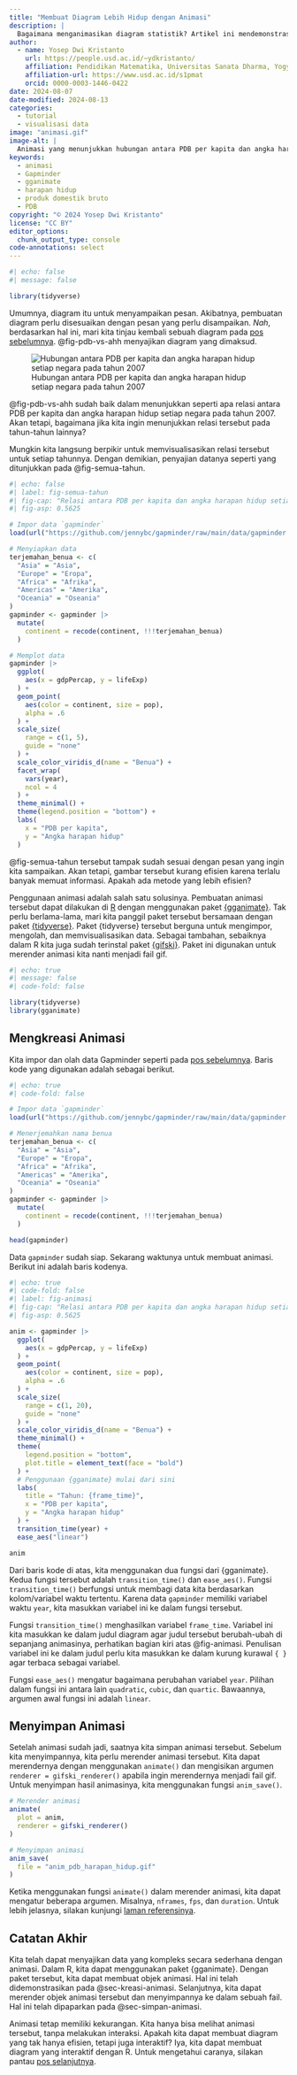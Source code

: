 ```yaml
---
title: "Membuat Diagram Lebih Hidup dengan Animasi"
description: |
  Bagaimana menganimasikan diagram statistik? Artikel ini mendemonstrasikan bagaimana menggunakan paket {gganimate} untuk membuat animasi dalam penyajian data yang efisien dan menarik.
author:
  - name: Yosep Dwi Kristanto
    url: https://people.usd.ac.id/~ydkristanto/
    affiliation: Pendidikan Matematika, Universitas Sanata Dharma, Yogyakarta
    affiliation-url: https://www.usd.ac.id/s1pmat
    orcid: 0000-0003-1446-0422
date: 2024-08-07
date-modified: 2024-08-13
categories:
  - tutorial
  - visualisasi data
image: "animasi.gif"
image-alt: |
  Animasi yang menunjukkan hubungan antara PDB per kapita dan angka harapan hidup setiap tahunnya.
keywords: 
  - animasi
  - Gapminder
  - gganimate
  - harapan hidup
  - produk domestik bruto
  - PDB
copyright: "© 2024 Yosep Dwi Kristanto"
license: "CC BY"
editor_options: 
  chunk_output_type: console
code-annotations: select
---
```


```r
#| echo: false
#| message: false

library(tidyverse)

```

Umumnya, diagram itu untuk menyampaikan pesan. Akibatnya, pembuatan diagram perlu disesuaikan dengan pesan yang perlu disampaikan. *Nah*, berdasarkan hal ini, mari kita tinjau kembali sebuah diagram pada [pos sebelumnya](/pos/2024-08-statistik-jendela-dunia/index.qmd "Statistik Adalah Jendela Dunia"). @fig-pdb-vs-ahh menyajikan diagram yang dimaksud.

![Hubungan antara PDB per kapita dan angka harapan hidup setiap negara pada tahun 2007](aset/pdb-vs-ahh.png){#fig-pdb-vs-ahh fig-align="center"}

@fig-pdb-vs-ahh sudah baik dalam menunjukkan seperti apa relasi antara PDB per kapita dan angka harapan hidup setiap negara pada tahun 2007. Akan tetapi, bagaimana jika kita ingin menunjukkan relasi tersebut pada tahun-tahun lainnya?

Mungkin kita langsung berpikir untuk memvisualisasikan relasi tersebut untuk setiap tahunnya. Dengan demikian, penyajian datanya seperti yang ditunjukkan pada @fig-semua-tahun.

```r
#| echo: false
#| label: fig-semua-tahun
#| fig-cap: "Relasi antara PDB per kapita dan angka harapan hidup setiap negara mulai tahun 1952 sampai 2007"
#| fig-asp: 0.5625

# Impor data `gapminder`
load(url("https://github.com/jennybc/gapminder/raw/main/data/gapminder.rdata"))

# Menyiapkan data
terjemahan_benua <- c(
  "Asia" = "Asia",
  "Europe" = "Eropa",
  "Africa" = "Afrika",
  "Americas" = "Amerika",
  "Oceania" = "Oseania"
)
gapminder <- gapminder |> 
  mutate(
    continent = recode(continent, !!!terjemahan_benua)
  )

# Memplot data
gapminder |> 
  ggplot(
    aes(x = gdpPercap, y = lifeExp)
  ) + 
  geom_point(
    aes(color = continent, size = pop),
    alpha = .6
  ) + 
  scale_size(
    range = c(1, 5),
    guide = "none"
  ) + 
  scale_color_viridis_d(name = "Benua") + 
  facet_wrap(
    vars(year),
    ncol = 4
  ) + 
  theme_minimal() + 
  theme(legend.position = "bottom") + 
  labs(
    x = "PDB per kapita",
    y = "Angka harapan hidup"
  )

```

@fig-semua-tahun tersebut tampak sudah sesuai dengan pesan yang ingin kita sampaikan. Akan tetapi, gambar tersebut kurang efisien karena terlalu banyak memuat informasi. Apakah ada metode yang lebih efisien?

Penggunaan animasi adalah salah satu solusinya. Pembuatan animasi tersebut dapat dilakukan di [R](https://www.R-project.org/ "R: A Language and Environment for Statistical Computing"){.external target="_blank"} dengan menggunakan paket [{gganimate}](https://CRAN.R-project.org/package=gganimate "gganimate: A Grammar of Animated Graphics"){.external target="_blank"}. Tak perlu berlama-lama, mari kita panggil paket tersebut bersamaan dengan paket [{tidyverse}](https://www.tidyverse.org/ "Welcome to the {tidyverse}"){.external target="_blank"}. Paket {tidyverse} tersebut berguna untuk mengimpor, mengolah, dan memvisualisasikan data. Sebagai tambahan, sebaiknya dalam R kita juga sudah terinstal paket [{gifski}](https://CRAN.R-project.org/package=gifski "gifski: Highest Quality GIF Encoder"){.external target="_blank"}. Paket ini digunakan untuk merender animasi kita nanti menjadi fail gif.

```r
#| echo: true
#| message: false
#| code-fold: false

library(tidyverse)
library(gganimate)

```

## Mengkreasi Animasi {#sec-kreasi-animasi}

Kita impor dan olah data Gapminder seperti pada [pos sebelumnya](/pos/2024-08-statistik-jendela-dunia/index.qmd "Statistik Adalah Jendela Dunia"). Baris kode yang digunakan adalah sebagai berikut.

```r
#| echo: true
#| code-fold: false

# Impor data `gapminder`
load(url("https://github.com/jennybc/gapminder/raw/main/data/gapminder.rdata"))

# Menerjemahkan nama benua
terjemahan_benua <- c(
  "Asia" = "Asia",
  "Europe" = "Eropa",
  "Africa" = "Afrika",
  "Americas" = "Amerika",
  "Oceania" = "Oseania"
)
gapminder <- gapminder |> 
  mutate(
    continent = recode(continent, !!!terjemahan_benua)
  )

head(gapminder)

```

Data `gapminder` sudah siap. Sekarang waktunya untuk membuat animasi. Berikut ini adalah baris kodenya.

```r
#| echo: true
#| code-fold: false
#| label: fig-animasi
#| fig-cap: "Relasi antara PDB per kapita dan angka harapan hidup setiap tahunnya, disajikan dengan animasi"
#| fig-asp: 0.5625

anim <- gapminder |> 
  ggplot(
    aes(x = gdpPercap, y = lifeExp)
  ) + 
  geom_point(
    aes(color = continent, size = pop),
    alpha = .6
  ) + 
  scale_size(
    range = c(1, 20),
    guide = "none"
  ) + 
  scale_color_viridis_d(name = "Benua") + 
  theme_minimal() + 
  theme(
    legend.position = "bottom",
    plot.title = element_text(face = "bold")
  ) + 
  # Penggunaan {gganimate} mulai dari sini
  labs(
    title = "Tahun: {frame_time}",
    x = "PDB per kapita",
    y = "Angka harapan hidup"
  ) + 
  transition_time(year) + 
  ease_aes("linear")

anim

```

Dari baris kode di atas, kita menggunakan dua fungsi dari {gganimate}. Kedua fungsi tersebut adalah `transition_time()` dan `ease_aes()`. Fungsi `transition_time()` berfungsi untuk membagi data kita berdasarkan kolom/variabel waktu tertentu. Karena data `gapminder` memiliki variabel waktu `year`, kita masukkan variabel ini ke dalam fungsi tersebut.

Fungsi `transition_time()` menghasilkan variabel `frame_time`. Variabel ini kita masukkan ke dalam judul diagram agar judul tersebut berubah-ubah di sepanjang animasinya, perhatikan bagian kiri atas @fig-animasi. Penulisan variabel ini ke dalam judul perlu kita masukkan ke dalam kurung kurawal `{ }` agar terbaca sebagai variabel.

Fungsi `ease_aes()` mengatur bagaimana perubahan variabel `year`. Pilihan dalam fungsi ini antara lain `quadratic`, `cubic`, dan `quartic`. Bawaannya, argumen awal fungsi ini adalah `linear`.

## Menyimpan Animasi {#sec-simpan-animasi}

Setelah animasi sudah jadi, saatnya kita simpan animasi tersebut. Sebelum kita menyimpannya, kita perlu merender animasi tersebut. Kita dapat merendernya dengan menggunakan `animate()` dan mengisikan argumen `renderer = gifski_renderer()` apabila ingin merendernya menjadi fail gif. Untuk menyimpan hasil animasinya, kita menggunakan fungsi `anim_save()`.

``` r
# Merender animasi
animate(
  plot = anim,
  renderer = gifski_renderer()
)

# Menyimpan animasi
anim_save(
  file = "anim_pdb_harapan_hidup.gif"
)
```

Ketika menggunakan fungsi `animate()` dalam merender animasi, kita dapat mengatur beberapa argumen. Misalnya, `nframes`, `fps`, dan `duration`. Untuk lebih jelasnya, silakan kunjungi [laman referensinya](https://gganimate.com/reference/animate.html){.external target="_blank"}.

## Catatan Akhir

Kita telah dapat menyajikan data yang kompleks secara sederhana dengan animasi. Dalam R, kita dapat menggunakan paket {gganimate}. Dengan paket tersebut, kita dapat membuat objek animasi. Hal ini telah didemonstrasikan pada @sec-kreasi-animasi. Selanjutnya, kita dapat merender objek animasi tersebut dan menyimpannya ke dalam sebuah fail. Hal ini telah dipaparkan pada @sec-simpan-animasi.

Animasi tetap memiliki kekurangan. Kita hanya bisa melihat animasi tersebut, tanpa melakukan interaksi. Apakah kita dapat membuat diagram yang tak hanya efisien, tetapi juga interaktif? Iya, kita dapat membuat diagram yang interaktif dengan R. Untuk mengetahui caranya, silakan pantau [pos selanjutnya](/pos/2024-08-statistik-dinamis-dan-interaktif/index.qmd "Membuat Statistik Menjadi Dinamis dan Interaktif").
